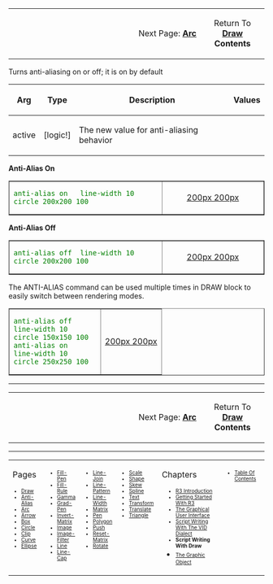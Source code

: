 <TABLE WIDTH=100%><TR>
<TD ALIGN=RIGHT WIDTH=75%>Next Page: '''[[Arc]]'''</TD><TD ALIGN=CENTER>Return To '''[[Draw]] Contents'''</TD>
</TR></TABLE>

Turns anti-aliasing on or off; it is on by default

{| cellspacing="1" cellpadding="4" border="0" style="background: black; color: black"
! bgcolor="silver" | Arg 
! bgcolor="silver" | Type 
! bgcolor="silver" | Description
! bgcolor="silver" | Values
|- 
| bgcolor="white" | active
| bgcolor="white" | [logic!]
| bgcolor="white" | The new value for anti-aliasing behavior
| bgcolor="white" | 
|}

'''Anti-Alias On'''
<TABLE style="color:green; background-color:#fffffcc;" cellpadding="20" cellspacing="0" border="1" width=100%><TR>
<TD WIDTH=60%>

<pre>
anti-alias on   line-width 10  circle 200x200 100
</pre>

</TD>
<TD align=center valign=MIDDLE>[[images/ANTI-ALIAS-2.png|200px 200px]]</TD>
</TR></TABLE>



'''Anti-Alias Off'''
<TABLE style="color:green; background-color:#fffffcc;" cellpadding="20" cellspacing="0" border="1" width=100%><TR>
<TD WIDTH=60%>

<pre>
anti-alias off  line-width 10  circle 200x200 100
</pre>

</TD>
<TD align=center valign=MIDDLE>[[images/ANTI-ALIAS-1.png|200px 200px]]</TD>
</TR></TABLE>



The ANTI-ALIAS command can be used multiple times in DRAW block to easily switch between rendering modes.
<TABLE style="color:green; background-color:#fffffcc;" cellpadding="20" cellspacing="0" border="1" width=100%><TR>
<TD WIDTH=60%>

<pre>
anti-alias off
line-width 10
circle 150x150 100
anti-alias on
line-width 10
circle 250x250 100
</pre>

</TD>
<TD align=center valign=MIDDLE>[[images/ANTI-ALIAS-3.png|200px 200px]]</TD>
</TR></TABLE>






----

<TABLE WIDTH=100%><TR>
<TD ALIGN=RIGHT WIDTH=75%>Next Page: '''[[Arc]]'''</TD><TD ALIGN=CENTER>Return To '''[[Draw]] Contents'''</TD>
</TR></TABLE>



----
<TABLE WIDTH=100%><TR><TD ALIGN=LEFT VALIGN=TOP WIDTH=14%>
Pages
<font size=1>
*[[Draw]]
*[[Anti-Alias]]
*[[Arc]]
*[[Arrow]]
*[[Box]]
*[[Circle]]
*[[Clip]]
*[[Curve]]
*[[Ellipse]]
</font></TD>


<TD ALIGN=LEFT VALIGN=TOP WIDTH=14%>



<font size=1>
*[[Fill-Pen]]
*[[Fill-Rule]]
*[[Gamma]]
*[[Grad-Pen]]
*[[Invert-Matrix]]
*[[Image]]
*[[Image-Filter]]
*[[Line]]
*[[Line-Cap]]

</font></TD>

<TD ALIGN=LEFT VALIGN=TOP WIDTH=14%>



<font size=1>
*[[Line-Join]]
*[[Line-Pattern]]
*[[Line-Width]]
*[[Matrix]]
*[[Pen]]
*[[Polygon]]
*[[Push]]
*[[Reset-Matrix]]
*[[Rotate]]
</font></TD>


<TD ALIGN=LEFT VALIGN=TOP WIDTH=14%>



<font size=1>
*[[Scale]]
*[[Shape]]
*[[Skew]]
*[[Spline]]
*[[Text]]
*[[Transform]]
*[[Translate]]
*[[Triangle]]
</font></TD>

<TD ALIGN=LEFT VALIGN=TOP width=25%>
Chapters
<font size=1>
*[[R3 Introduction]]
*[[Getting Started With R3]]
*[[The Graphical User Interface]]
*[[Script Writing With The Visual Interface Dialect|Script Writing With The VID Dialect]]
*'''Script Writing With Draw'''
*[[The Graphic Object]]</font></TD>

<TD ALIGN=LEFT VALIGN=TOP >
<font size=1>
*[[Table Of Contents]]
</font></TD>
</TR></TABLE>